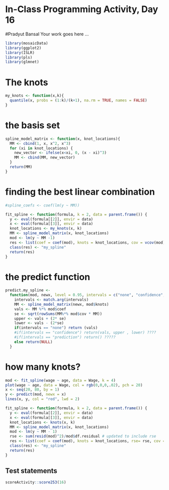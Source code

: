 # In-Class Programming Activity, Day 16
#Pradyut Bansal
Your work goes here ...


```r
library(mosaicData)
library(ggplot2)
library(ISLR)
library(pls)
library(glmnet)
```

# The knots
```r
my_knots <- function(x,k){
  quantile(x, probs = (1:k)/(k+1), na.rm = TRUE, names = FALSE)
}
```

# the basis set

```r
spline_model_matrix <- function(x, knot_locations){
  MM <- cbind(1, x, x^2, x^3)
  for (xi in knot_locations) {
    new_vector <- ifelse(x<xi, 0, (x - xi)^3)
    MM <- cbind(MM, new_vector)
  }
  return(MM)
}
```

# finding the best linear combination

```r
#spline_coefs <- coef(lm(y ~ MM))

fit_spline <- function(formula, k = 2, data = parent.frame()) {
  y <- eval(formula[[2]], envir = data)
  x <- eval(formula[[3]], envir = data)
  knot_locations <- my_knots(x, k)
  MM <- spline_model_matrix(x, knot_locations)
  mod <- lm(y ~ MM -1)
  res <- list(coef = coef(mod), knots = knot_locations, cov = vcov(mod))
  class(res) <- "my_spline"
  return(res)
}
```

# the predict function

```r
predict.my_spline <- 
  function(mod, newx, level = 0.95, intervals = c("none", "confidence", "prediction")){
    intervals <- match.arg(intervals)
    MM <- spline_model_matrix(newx, mod$knots)
    vals <- MM %*% mod$coef
    se <- sqrt(rowSums(MM%*% mod$cov * MM))
    upper <- vals + (2* se)
    lower <- vals - (2*se)
    if(intervals == "none") return (vals)
    #if(intervals == "confidence") return(vals, upper , lower) ????
    #if(intervals == "prediction") return() ?????
    else return(NULL)
  }
```

# how many knots? 


```r
mod <- fit_spline(wage ~ age, data = Wage, k = 4)
plot(wage ~ age, data = Wage, col = rgb(0,0,0,.02), pch = 20)
x <- seq(20, 80, by = 1)
y <- predict(mod, newx = x)
lines(x, y, col = "red", lwd = 2)
```


```r
fit_spline <- function(formula, k = 2, data = parent.frame()) {
  y <- eval(formula[[2]], envir = data)
  x <- eval(formula[[3]], envir = data)
  knot_locations <- knots(x, k)
  MM <- spline_model_matrix(x, knot_locations)
  mod <- lm(y ~ MM - 1)
  rse <- sum(resid(mod)^2)/mod$df.residual # updated to include rse
  res <- list(coef = coef(mod), knots = knot_locations, rse= rse, cov = vcov(mod))
  class(res) <- "my_spline"
  return(res)
}
```


## Test statements

```r
scoreActivity::score253(16)
```